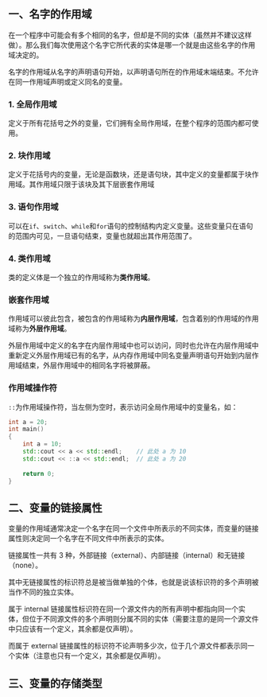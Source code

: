 ## 一、名字的作用域

在一个程序中可能会有多个相同的名字，但却是不同的实体（虽然并不建议这样做）。那么我们每次使用这个名字它所代表的实体是哪一个就是由这些名字的作用域决定的。

名字的作用域从名字的声明语句开始，以声明语句所在的作用域末端结束。不允许在同一作用域声明或定义同名的变量。

### 1. 全局作用域

定义于所有花括号之外的变量，它们拥有全局作用域，在整个程序的范围内都可使用。



### 2. 块作用域

定义于花括号内的变量，无论是函数块，还是语句块，其中定义的变量都属于块作用域。其作用域只限于该块及其下层嵌套作用域



### 3. 语句作用域

可以在`if`、`switch`、`while`和`for`语句的控制结构内定义变量。这些变量只在语句的范围内可见，一旦语句结束，变量也就超出其作用范围了。



### 4. 类作用域

类的定义体是一个独立的作用域称为**类作用域**。



### 嵌套作用域

作用域可以彼此包含，被包含的作用域称为**内层作用域**，包含着别的作用域的作用域称为**外层作用域**。

外层作用域中定义的名字在内层作用域中也可以访问，同时也允许在内层作用域中重新定义外层作用域已有的名字，从内存作用域中同名变量声明语句开始到内层作用域结束，外层作用域中的相同名字将被屏蔽。



### 作用域操作符

`::`为作用域操作符，当左侧为空时，表示访问全局作用域中的变量名，如：

```cpp
int a = 20;
int main()
{
    int a = 10;
    std::cout << a << std::endl;	// 此处 a 为 10
	std::cout << ::a << std::endl;	// 此处 a 为 20
    
    return 0;
}
```



## 二、变量的链接属性

变量的作用域通常决定一个名字在同一个文件中所表示的不同实体，而变量的链接属性则决定同一个名字在不同文件中所表示的实体。

链接属性一共有 3 种，外部链接（external）、内部链接（internal）和无链接（none）。

其中无链接属性的标识符总是被当做单独的个体，也就是说该标识符的多个声明被当作不同的独立实体。

属于 internal 链接属性标识符在同一个源文件内的所有声明中都指向同一个实体，但位于不同源文件的多个声明则分属不同的实体（需要注意的是同一个源文件中只应该有一个定义，其余都是仅声明）。

而属于 external 链接属性的标识符不论声明多少次，位于几个源文件都表示同一个实体（注意也只有一个定义，其余都是仅声明）。



## 三、变量的存储类型